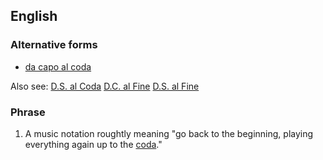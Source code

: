 ==English==

===Alternative forms===
* [[da capo al coda]]


Also see: 
[[D.S. al Coda]]
[[D.C. al Fine]]
[[D.S. al Fine]]

===Phrase===
{{infl|en|phrase|head=[[d.c.]] [[al]] [[coda]]}}

# {{music}} A music notation roughtly meaning "go back to the beginning, playing everything again up to the [[coda]]."
